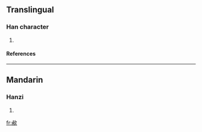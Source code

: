 ==Translingual==
===Han character===
{{Han char|rn=76|rad=欠|as=07|sn=11|four=2728<sub>2</sub>|canj=X卜月弓人 (XYBNO), 卜月弓人 (YBNO)}}
# {{defn|Han|sort=欠07}}
====References====
{{Han ref|kx=0567.380|dkj=16082|dj=0956.120|hdz=32140.010|uh=6B33|ud=27443|bh=D5D7|bd=54743}}

----
==Mandarin==
===Hanzi===
{{cmn-hanzi|pin=[[kuài]] (kuai4)|wg=k'uai<sup>4</sup>}}
# {{defn|Mandarin}}

[[fr:欳]]
